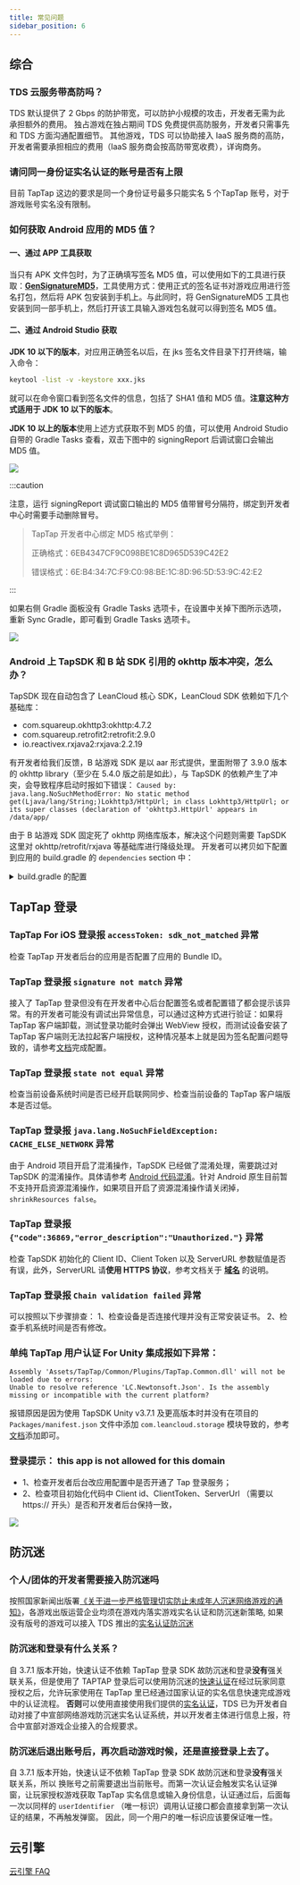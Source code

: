 ```yaml
---
title: 常见问题
sidebar_position: 6
---
```



## 综合

### TDS 云服务带高防吗？

TDS 默认提供了 2 Gbps 的防护带宽，可以防护小规模的攻击，开发者无需为此承担额外的费用。
独占游戏在独占期间 TDS 免费提供高防服务，开发者只需事先和 TDS 方面沟通配置细节。
其他游戏，TDS 可以协助接入 IaaS 服务商的高防，开发者需要承担相应的费用（IaaS 服务商会按高防带宽收费），详询商务。

### 请问同一身份证实名认证的账号是否有上限

目前 TapTap 这边的要求是同一个身份证号最多只能实名 5 个TapTap 账号，对于游戏账号实名没有限制。

### 如何获取 Android 应用的 MD5 值？

#### 一、通过 APP 工具获取

当只有 APK 文件包时，为了正确填写签名 MD5 值，可以使用如下的工具进行获取：[**GenSignatureMD5**](https://capacity-files.lcfile.com/vW65JxH2b2KwDS8JcbVUfiwLHSeHTlD5/tds_getsign.apk)，工具使用方式：使用正式的签名证书对游戏应用进行签名打包，然后将 APK 包安装到手机上。与此同时，将 GenSignatureMD5 工具也安装到同一部手机上，然后打开该工具输入游戏包名就可以得到签名 MD5 值。

#### 二、通过 Android Studio 获取

**JDK 10 以下的版本**，对应用正确签名以后，在 jks 签名文件目录下打开终端，输入命令：

```sh
keytool -list -v -keystore xxx.jks
```
就可以在命令窗口看到签名文件的信息，包括了 SHA1 值和 MD5 值。**注意这种方式适用于 JDK 10 以下的版本**。

**JDK 10 以上的版本**使用上述方式获取不到 MD5 的值，可以使用 Android Studio 自带的 Gradle Tasks 查看，双击下图中的 signingReport 后调试窗口会输出 MD5 值。

![](https://capacity-files.lcfile.com/y7fcVDW6cUFKfG4ATDXj8KKE9L2jWprB/%E8%8E%B7%E5%8F%96MD5%E7%A4%BA%E4%BE%8B1.jpeg)

:::caution

注意，运行 signingReport 调试窗口输出的 MD5 值带冒号分隔符，绑定到开发者中心时需要手动删除冒号。
> TapTap 开发者中心绑定 MD5 格式举例：
> 
> 正确格式：6EB4347CF9C098BE1C8D965D539C42E2
>
> 错误格式：6E:B4:34:7C:F9:C0:98:BE:1C:8D:96:5D:53:9C:42:E2

:::

如果右侧 Gradle 面板没有 Gradle Tasks 选项卡，在设置中关掉下图所示选项，重新 Sync Gradle，即可看到 Gradle Tasks 选项卡。

![](https://capacity-files.lcfile.com/8dEVF81X34JFtUE50tnqj6OIoxxDdXsU/%E8%8E%B7%E5%8F%96MD5%E7%A4%BA%E4%BE%8B2.jpeg)


### Android 上 TapSDK 和 B 站 SDK 引用的 okhttp 版本冲突，怎么办？

TapSDK 现在自动包含了 LeanCloud 核心 SDK，LeanCloud SDK 依赖如下几个基础库：
- com.squareup.okhttp3:okhttp:4.7.2
- com.squareup.retrofit2:retrofit:2.9.0
- io.reactivex.rxjava2:rxjava:2.2.19

有开发者给我们反馈，B 站游戏 SDK 是以 aar 形式提供，里面附带了 3.9.0 版本的 okhttp library（至少在 5.4.0 版之前是如此），与 TapSDK 的依赖产生了冲突，会导致程序启动时报如下错误：
`Caused by: java.lang.NoSuchMethodError: No static method get(Ljava/lang/String;)Lokhttp3/HttpUrl; in class Lokhttp3/HttpUrl; or its super classes (declaration of 'okhttp3.HttpUrl' appears in /data/app/`

由于 B 站游戏 SDK 固定死了 okhttp 网络库版本，解决这个问题则需要 TapSDK 这里对 okhttp/retrofit/rxjava 等基础库进行降级处理。
开发者可以拷贝如下配置到应用的 build.gradle 的 `dependencies` section 中：

<details>

<summary>build.gradle 的配置</summary>

<CodeBlock className="java"> {`
    // 请注意以下使用 LeanCloud 核心 SDK 的最新版本号，如果你用的不是 ${sdkVersions.leancloud.java}，请替换
    implementation('cn.leancloud:realtime-android:${sdkVersions.leancloud.java}'){
        exclude group: 'cn.leancloud', module: 'storage-android'
        exclude group: 'cn.leancloud', module: 'realtime-core'
        exclude group: 'cn.leancloud', module: 'storage-core'
    }
    implementation('cn.leancloud:storage-android:${sdkVersions.leancloud.java}'){
        exclude group: 'cn.leancloud', module: 'storage-core'
    }
    implementation('cn.leancloud:realtime-core:${sdkVersions.leancloud.java}') {
        exclude group: 'cn.leancloud', module: 'storage-core'
    }
    implementation('cn.leancloud:storage-core:${sdkVersions.leancloud.java}') {
        exclude group: 'com.squareup.okhttp3', module: 'okhttp'
        exclude group: 'com.squareup.retrofit2', module: 'retrofit'
        exclude group: 'com.squareup.retrofit2', module: 'adapter-rxjava2'
        exclude group: 'com.squareup.retrofit2', module: 'converter-gson'
        exclude group: 'io.reactivex.rxjava2', module: 'rxjava'
    }
    implementation("com.squareup.retrofit2:retrofit:2.3.0")
    implementation("com.squareup.retrofit2:adapter-rxjava2:2.3.0")
    implementation("com.squareup.retrofit2:converter-gson:2.3.0")
    implementation("io.reactivex.rxjava2:rxjava:2.0.0")
    implementation("com.google.code.gson:gson:2.8.6")
    implementation 'io.reactivex.rxjava2:rxandroid:2.1.1'\n
    configurations {
        all*.exclude group: 'com.squareup.okhttp3'
    }
`}</CodeBlock>

</details>

## TapTap 登录

### TapTap For iOS 登录报 `accessToken: sdk_not_matched` 异常
检查 TapTap 开发者后台的应用是否配置了应用的 Bundle ID。

### TapTap 登录报 `signature not match` 异常
接入了 TapTap 登录但没有在开发者中心后台配置签名或者配置错了都会提示该异常。有的开发者可能没有调试出异常信息，可以通过这种方式进行验证：如果将 TapTap 客户端卸载，测试登录功能时会弹出 WebView 授权，而测试设备安装了 TapTap 客户端则无法拉起客户端授权，这种情况基本上就是因为签名配置问题导致的，请参考[文档](/sdk/start/quickstart/#配置签名证书)完成配置。

### TapTap 登录报 `state not equal` 异常
检查当前设备系统时间是否已经开启联网同步、检查当前设备的 TapTap 客户端版本是否过低。

### TapTap 登录报 `java.lang.NoSuchFieldException: CACHE_ELSE_NETWORK` 异常
由于 Android 项目开启了混淆操作，TapSDK 已经做了混淆处理，需要跳过对 TapSDK 的混淆操作。具体请参考 [Android 代码混淆](/sdk/start/quickstart/#android-代码混淆)。针对 Android 原生目前暂不支持开启资源混淆操作，如果项目开启了资源混淆操作请关闭掉，`shrinkResources false`。

### TapTap 登录报 `{"code":36869,"error_description":"Unauthorized."}` 异常
检查 TapSDK 初始化的 Client ID、Client Token 以及 ServerURL 参数赋值是否有误，此外，ServerURL 请**使用 HTTPS 协议**，参考文档关于 **[域名](/sdk/start/get-ready/#域名)** 的说明。

### TapTap 登录报 `Chain validation failed` 异常
可以按照以下步骤排查：
1、检查设备是否连接代理并没有正常安装证书。
2、检查手机系统时间是否有修改。

### 单纯 TapTap 用户认证 For Unity 集成报如下异常：
```
Assembly 'Assets/TapTap/Common/Plugins/TapTap.Common.dll' will not be loaded due to errors:
Unable to resolve reference 'LC.Newtonsoft.Json'. Is the assembly missing or incompatible with the current platform?
```
报错原因是因为使用 TapSDK Unity v3.7.1 及更高版本时并没有在项目的 `Packages/manifest.json` 文件中添加 `com.leancloud.storage` 模块导致的，参考[文档](/sdk/taptap-login/guide/tap-login/#sdk-获取)添加即可。

### 登录提示： this app is not allowed for this domain

- 1、检查开发者后台改应用配置中是否开通了 Tap 登录服务；
- 2、检查项目初始化代码中 Client id、ClientToken、ServerUrl （需要以 https:// 开头）是否和开发者后台保持一致，


![](https://dc-file.leanticket.cn/VIFonJ9YOJ4SAXb3WdVhMYWlF84xGKkN/CF18E02C-C819-4940-9C9B-60050062EDD0.png)



## 防沉迷

### 个人/团体的开发者需要接入防沉迷吗

按照国家新闻出版署[《关于进一步严格管理切实防止未成年人沉迷网络游戏的通知》]((https://www.nppa.gov.cn/nppa/contents/279/98792.shtml))，各游戏出版运营企业均须在游戏内落实游戏实名认证和防沉迷新策略,
如果没有版号的游戏可以接入 TDS 推出的[实名认证防沉迷](/sdk/anti-addiction/features/)

### 防沉迷和登录有什么关系？

自 3.7.1 版本开始，快速认证不依赖 TapTap 登录 SDK 故防沉迷和登录**没有**强关联关系，但是使用了 TAPTAP 登录后可以使用防沉迷的[快速认证](/sdk/anti-addiction/features/#taptap-快速认证)在经过玩家同意授权之后，允许玩家使用在 TapTap 里已经通过国家认证的实名信息快速完成游戏中的认证流程。
**否则**可以使用直接使用我们提供的[实名认证](/sdk/anti-addiction/features/#游戏实名认证与防沉迷)，TDS 已为开发者自动对接了中宣部网络游戏防沉迷实名认证系统，并以开发者主体进行信息上报，符合中宣部对游戏企业接入的合规要求。

### 防沉迷后退出账号后，再次启动游戏时候，还是直接登录上去了。

自 3.7.1 版本开始，快速认证不依赖 TapTap 登录 SDK 故防沉迷和登录**没有**强关联关系，所以 换账号之前需要退出当前账号。而第一次认证会触发实名认证弹窗，让玩家授权游戏获取 TapTap 实名信息或输入身份信息，认证通过后，后面每一次以同样的 `userIdentifier` （唯一标识）调用认证接口都会直接拿到第一次认证的结果，不再触发弹窗。
因此，同一个用户的唯一标识应该要保证唯一性。


## 云引擎

[云引擎 FAQ](/sdk/engine/faq/)
